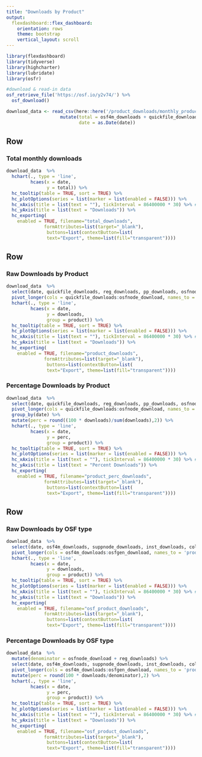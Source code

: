 ```yaml
---
title: "Downloads by Product"
output: 
  flexdashboard::flex_dashboard:
    orientation: rows
    theme: bootstrap
    vertical_layout: scroll
---
```


```r
library(flexdashboard)
library(tidyverse)
library(highcharter)
library(lubridate)
library(osfr)

#download & read-in data
osf_retrieve_file('https://osf.io/y2v74/') %>%
  osf_download()

download_data <- read_csv(here::here('/product_downloads/monthly_product_downloads.csv')) %>%
                    mutate(total = osf4m_downloads + quickfile_downloads + reg_downloads + pp_downloads + osfnode_download,
                           date = as.Date(date))
```

Row 
-------------------------------------

### Total monthly downloads

```r
download_data  %>%
  hchart(., type = 'line',
         hcaes(x = date,
               y = total)) %>%
  hc_tooltip(table = TRUE, sort = TRUE) %>%
  hc_plotOptions(series = list(marker = list(enabled = FALSE))) %>%
  hc_xAxis(title = list(text = ""), tickInterval = 86400000 * 30) %>% #tick interval for date in milliseconds
  hc_yAxis(title = list(text = "Downloads")) %>%
  hc_exporting(
    enabled = TRUE, filename="total_downloads", 
              formAttributes=list(target="_blank"),
               buttons=list(contextButton=list(
               text="Export", theme=list(fill="transparent"))))
```

Row {.tabset .tabset-fade}
-------------------------------------

### Raw Downloads by Product

```r
download_data  %>%
  select(date, quickfile_downloads, reg_downloads, pp_downloads, osfnode_download) %>%
  pivot_longer(cols = quickfile_downloads:osfnode_download, names_to = 'product', values_to = 'downloads') %>%
  hchart(., type = 'line',
         hcaes(x = date,
               y = downloads,
               group = product)) %>%
  hc_tooltip(table = TRUE, sort = TRUE) %>%
  hc_plotOptions(series = list(marker = list(enabled = FALSE))) %>%
  hc_xAxis(title = list(text = ""), tickInterval = 86400000 * 30) %>% #tick interval for date in milliseconds
  hc_yAxis(title = list(text = "Downloads")) %>%
  hc_exporting(
    enabled = TRUE, filename="product_downloads", 
              formAttributes=list(target="_blank"),
               buttons=list(contextButton=list(
               text="Export", theme=list(fill="transparent"))))
```

### Percentage Downloads by Product

```r
download_data  %>%
  select(date, quickfile_downloads, reg_downloads, pp_downloads, osfnode_download) %>%
  pivot_longer(cols = quickfile_downloads:osfnode_download, names_to = 'product', values_to = 'downloads') %>%
  group_by(date) %>%
  mutate(perc = round((100 * downloads)/sum(downloads),2)) %>%
  hchart(., type = 'line',
         hcaes(x = date,
               y = perc,
               group = product)) %>%
  hc_tooltip(table = TRUE, sort = TRUE) %>%
  hc_plotOptions(series = list(marker = list(enabled = FALSE))) %>%
  hc_xAxis(title = list(text = ""), tickInterval = 86400000 * 30) %>% #tick interval for date in milliseconds
  hc_yAxis(title = list(text = "Percent Downloads")) %>%
  hc_exporting(
    enabled = TRUE, filename="product_perc_downloads", 
              formAttributes=list(target="_blank"),
               buttons=list(contextButton=list(
               text="Export", theme=list(fill="transparent"))))
```

Row {.tabset .tabset-fade}
-------------------------------------

### Raw Downloads by OSF type

```r
download_data  %>%
  select(date, osf4m_downloads, suppnode_downloads, inst_downloads, collection_downloads, osfgen_download) %>%
  pivot_longer(cols = osf4m_downloads:osfgen_download, names_to = 'product', values_to = 'downloads') %>%
  hchart(., type = 'line',
         hcaes(x = date,
               y = downloads,
               group = product)) %>%
  hc_tooltip(table = TRUE, sort = TRUE) %>%
  hc_plotOptions(series = list(marker = list(enabled = FALSE))) %>%
  hc_xAxis(title = list(text = ""), tickInterval = 86400000 * 30) %>% #tick interval for date in milliseconds
  hc_yAxis(title = list(text = "Downloads")) %>%
  hc_exporting(
    enabled = TRUE, filename="osf_product_downloads", 
              formAttributes=list(target="_blank"),
               buttons=list(contextButton=list(
               text="Export", theme=list(fill="transparent"))))
```


### Percentage Downloads by OSF type

```r
download_data  %>%
  mutate(denominator = osfnode_download + reg_downloads) %>%
  select(date, osf4m_downloads, suppnode_downloads, inst_downloads, collection_downloads, osfgen_download, denominator) %>%
  pivot_longer(cols = osf4m_downloads:osfgen_download, names_to = 'product', values_to = 'downloads') %>%
  mutate(perc = round(100 * downloads/denominator),2) %>%
  hchart(., type = 'line',
         hcaes(x = date,
               y = perc,
               group = product)) %>%
  hc_tooltip(table = TRUE, sort = TRUE) %>%
  hc_plotOptions(series = list(marker = list(enabled = FALSE))) %>%
  hc_xAxis(title = list(text = ""), tickInterval = 86400000 * 30) %>% #tick interval for date in milliseconds
  hc_yAxis(title = list(text = "Downloads")) %>%
  hc_exporting(
    enabled = TRUE, filename="osf_product_downloads", 
              formAttributes=list(target="_blank"),
               buttons=list(contextButton=list(
               text="Export", theme=list(fill="transparent"))))
```

